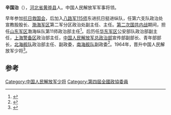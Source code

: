 '''辛国治'''（{{bd|1921年||2013年|7月22日|catIdx=Xin}}），[[河北省|河北省]][[黄骅县|黄骅县]]人。中国人民解放军军事将领。

早年参加[[抗日救国会|抗日救国会]]，后加入[[八路军|八路军]][[115师|115师]]东进抗日挺进纵队，任第六支队政治处宣教股股长、[[渤海军区|渤海军区]]第二军分区政治处副主任、主任。[[第二次国共内战|第二次国共内战]]期间，担任[[山东军区|山东军区]]渤海纵队第11师政治部主任<ref>{{cite news|title=黄骅烈士的女儿终于找到出生地:海兴盘洼(高清图)|url=http://yanzhao.yzdsb.com.cn/system/2013/12/26/013506086.shtml|accessdate=2014-02-12|newspaper=燕赵都市网|deadurl=yes|archiveurl=https://web.archive.org/web/20140222015406/http://yanzhao.yzdsb.com.cn/system/2013/12/26/013506086.shtml|archivedate=2014-02-22}}</ref>。后历任[[华东军区|华东军区]]公安部队政治部副主任，[[上海警备区|上海警备区]]政治部主任，[[中国人民解放军总政治部|中国人民解放军总政治部]]宣传部副部长、青年部部长，[[北海舰队|北海舰队]]政治部主任、副政委，[[南海舰队|南海舰队]]副政委<ref>{{cite news|title=海军南海舰队原副政治委员辛国治逝世 河北黄骅人|url=http://gov.hebnews.cn/2013-08/23/content_3438221.htm|accessdate=2014-02-12|newspaper=河北新闻网}}</ref>。1964年，晋升中国人民解放军少将<ref>{{cite news|title=辛国治同志逝世|url=http://news.xinhuanet.com/2013-08/21/c_117035217.htm|accessdate=2014-02-12|newspaper=新华网|deadurl=yes|archiveurl=https://web.archive.org/web/20140221213639/http://news.xinhuanet.com/2013-08/21/c_117035217.htm|archivedate=2014-02-21}}</ref>。

==参考==
{{reflist}}
{{中国军事人物小作品}}

[[Category:中国人民解放军少将|Category:中国人民解放军少将]]
[[Category:第四屆全國政協委員|Category:第四屆全國政協委員]]